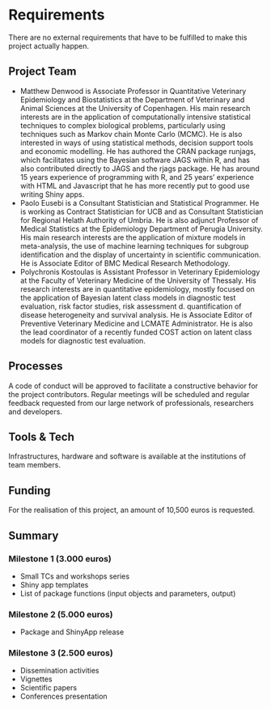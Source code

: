 # Requirements
 
There are no external requirements that have to be fulfilled to make this project actually happen.


## Project Team

* Matthew Denwood is Associate Professor in Quantitative Veterinary Epidemiology and Biostatistics at the Department of Veterinary and Animal Sciences at the University of Copenhagen. His main research interests are in the application of computationally intensive statistical techniques to complex biological problems, particularly using techniques such as Markov chain Monte Carlo (MCMC). He is also interested in ways of using statistical methods, decision support tools and economic modelling. He has authored the CRAN package runjags, which facilitates using the Bayesian software JAGS within R, and has also contributed directly to JAGS and the rjags package.  He has around 15 years experience of programming with R, and 25 years' experience with HTML and Javascript that he has more recently put to good use writing Shiny apps.
* Paolo Eusebi is a Consultant Statistician and Statistical Programmer. He is working as Contract Statistician for UCB and as Consultant Statistician for Regional Helath Authority of Umbria. He is also adjunct Professor of Medical Statistics at the Epidemiology Department of Perugia University. His main research interests are the application of mixture models in meta-analysis, the use of machine learning techniques for subgroup identification and the display of uncertainty in scientific communication. He is Associate Editor of BMC Medical Research Methodology.
* Polychronis Kostoulas is Assistant Professor in Veterinary Epidemiology at the Faculty of Veterinary Medicine of the University of Thessaly. His research interests are in quantitative epidemiology, mostly focused on the application of Bayesian latent class models in diagnostic test evaluation, risk factor studies, risk assessment d. quantification of disease heterogeneity and survival analysis. He is Associate Editor of Preventive Veterinary Medicine and LCMATE Administrator.  He is also the lead coordinator of a recently funded COST action on latent class models for diagnostic test evaluation.

## Processes
 
A code of conduct will be approved to facilitate a constructive behavior for the project contributors. 
Regular meetings will be scheduled and regular feedback requested from our large network of professionals, researchers and developers.


## Tools & Tech

Infrastructures, hardware and software is available at the institutions of team members.


## Funding
 
For the realisation of this project, an amount of 10,500 euros is requested.	


## Summary

### Milestone 1	(3.000 euros)
* Small TCs and workshops series
* Shiny app templates
* List of package functions (input objects and parameters, output)	

### Milestone 2	(5.000 euros)
* Package and ShinyApp release	

### Milestone 3	(2.500 euros)
* Dissemination activities
* Vignettes
* Scientific papers
* Conferences presentation

